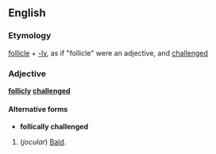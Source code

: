 ==English==
===Etymology===
[[follicle]] + [[-ly]], as if "follicle" were an adjective, and [[challenged]]

===Adjective===
'''[[follicly]] [[challenged]]'''

====Alternative forms====
*'''follically challenged'''

#(''jocular'') [[Bald]].
